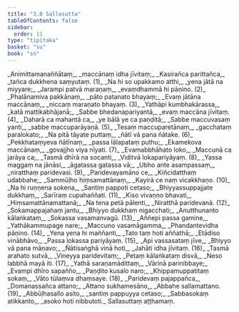 ```yaml
---
title: "3.8 Sallasutta"
tableOfContents: false
sidebar:
  order: 11
type: "tipitaka"
basket: "su"
book: "sn"
---
```



<DynamicBreadcrumb />

<Division number="580" book="sn" bookNo="18" page="371">

<Paragraph number="695" type="verses" book="sn">
_Animittamanaññātaṃ,_  
_maccānaṃ idha jīvitaṃ;_  
_Kasirañca parittañca,_  
_tañca dukkhena saṃyutaṃ. (1)_  

</Paragraph>

</Division>
<Division number="581" book="sn" bookNo="18" page="371">

<Paragraph number="696" type="verses" book="sn">
_Na hi so upakkamo atthi,_  
_yena jātā na miyyare;_  
_Jarampi patvā maraṇaṃ,_  
_evaṃdhammā hi pāṇino. (2)_  

</Paragraph>

</Division>
<Division number="582" book="sn" bookNo="18" page="371">

<Paragraph number="697" type="verses" book="sn">
_Phalānamiva pakkānaṃ,_  
_pāto patanato bhayaṃ;_  
_Evaṃ jātāna maccānaṃ,_  
_niccaṃ maraṇato bhayaṃ. (3)_  

</Paragraph>

</Division>
<Division number="583" book="sn" bookNo="18" page="371">

<Paragraph number="698" type="verses" book="sn">
_Yathāpi kumbhakārassa,_  
_katā mattikabhājanā;_  
_Sabbe bhedanapariyantā,_  
_evaṃ maccāna jīvitaṃ. (4)_  

</Paragraph>

</Division>
<Division number="584" book="sn" bookNo="18" page="371">

<Paragraph number="699" type="verses" book="sn">
_Daharā ca mahantā ca,_  
_ye bālā ye ca paṇḍitā;_  
_Sabbe maccuvasaṃ yanti,_  
_sabbe maccuparāyaṇā. (5)_  

</Paragraph>

</Division>
<Division number="585" book="sn" bookNo="18" page="371">

<Paragraph number="700" type="verses" book="sn">
_Tesaṃ maccuparetānaṃ,_  
_gacchataṃ paralokato;_  
_Na pitā tāyate puttaṃ,_  
_ñātī vā pana ñātake. (6)_  

</Paragraph>

</Division>
<Division number="586" book="sn" bookNo="18" page="371">

<Paragraph number="701" type="verses" book="sn">
_Pekkhataṃyeva ñātīnaṃ,_  
_passa lālapataṃ puthu;_  
_Ekamekova maccānaṃ,_  
_govajjho viya nīyati. (7)_  

</Paragraph>

</Division>
<Division number="587" book="sn" bookNo="18" page="371">

<Paragraph number="702" type="verses" book="sn">
_Evamabbhāhato loko,_  
_Maccunā ca jarāya ca;_  
_Tasmā dhīrā na socanti,_  
_Viditvā lokapariyāyaṃ. (8)_  

</Paragraph>

</Division>
<Division number="588" book="sn" bookNo="18" page="371">

<Paragraph number="703" type="verses" book="sn">
_Yassa maggaṃ na jānāsi,_  
_āgatassa gatassa vā;_  
_Ubho ante asampassaṃ,_  
_niratthaṃ paridevasi. (9)_  

</Paragraph>

</Division>
<Division number="589" book="sn" bookNo="18" page="371">

<Paragraph number="704" type="verses" book="sn">
_Paridevayamāno ce,_  
_Kiñcidatthaṃ udabbahe;_  
_Sammūḷho hiṃsamattānaṃ,_  
_Kayirā ce naṃ vicakkhaṇo. (10)_  

</Paragraph>

</Division>
<Division number="590" book="sn" bookNo="18" page="371">

<Paragraph number="705" type="verses" book="sn">
_Na hi ruṇṇena sokena,_  
_Santiṃ pappoti cetaso;_  
_Bhiyyassuppajjate dukkhaṃ,_  
_Sarīraṃ cupahaññati. (11)_  

</Paragraph>

</Division>
<Division number="591" book="sn" bookNo="18" page="371">

<Paragraph number="706" type="verses" book="sn">
_Kiso vivaṇṇo bhavati,_  
_Hiṃsamattānamattanā;_  
_Na tena petā pālenti,_  
_Niratthā paridevanā. (12)_  

</Paragraph>

</Division>
<Division number="592" book="sn" bookNo="18" page="372">

<Paragraph number="707" type="verses" book="sn">
_Sokamappajahaṃ jantu,_  
_Bhiyyo dukkhaṃ nigacchati;_  
_Anutthunanto kālaṅkataṃ,_  
_Sokassa vasamanvagū. (13)_  

</Paragraph>

</Division>
<Division number="593" book="sn" bookNo="18" page="372">

<Paragraph number="708" type="verses" book="sn">
_Aññepi passa gamine,_  
_Yathākammupage nare;_  
_Maccuno vasamāgamma,_  
_Phandantevidha pāṇino. (14)_  

</Paragraph>

</Division>
<Division number="594" book="sn" bookNo="18" page="372">

<Paragraph number="709" type="verses" book="sn">
_Yena yena hi maññanti,_  
_Tato taṃ hoti aññathā;_  
_Etādiso vinābhāvo,_  
_Passa lokassa pariyāyaṃ. (15)_  

</Paragraph>

</Division>
<Division number="595" book="sn" bookNo="18" page="372">

<Paragraph number="710" type="verses" book="sn">
_Api vassasataṃ jīve,_  
_Bhiyyo vā pana māṇavo;_  
_Ñātisaṅghā vinā hoti,_  
_Jahāti idha jīvitaṃ. (16)_  

</Paragraph>

</Division>
<Division number="596" book="sn" bookNo="18" page="372">

<Paragraph number="711" type="verses" book="sn">
_Tasmā arahato sutvā,_  
_Vineyya paridevitaṃ;_  
_Petaṃ kālaṅkataṃ disvā,_  
_Neso labbhā mayā iti. (17)_  

</Paragraph>

</Division>
<Division number="597" book="sn" bookNo="18" page="372">

<Paragraph number="712" type="verses" book="sn">
_Yathā saraṇamādittaṃ,_  
_Vārinā parinibbaye;_  
_Evampi dhīro sapañño,_  
_Paṇḍito kusalo naro;_  
_Khippamuppatitaṃ sokaṃ,_  
_Vāto tūlaṃva dhaṃsaye. (18)_  

</Paragraph>

</Division>
<Division number="598" book="sn" bookNo="18" page="372">

<Paragraph number="713" type="verses" book="sn">
_Paridevaṃ pajappañca,_  
_Domanassañca attano;_  
_Attano sukhamesāno,_  
_Abbahe sallamattano. (19)_  

</Paragraph>

</Division>
<Division number="599" book="sn" bookNo="18" page="372">

<Paragraph number="714" type="verses" book="sn">
_Abbūḷhasallo asito,_  
_santiṃ pappuyya cetaso;_  
_Sabbasokaṃ atikkanto,_  
_asoko hoti nibbutoti._  


</Paragraph>
</Division>

<Paragraph number="715" type="center" book="sn">
Sallasuttaṃ aṭṭhamaṃ.
</Paragraph>